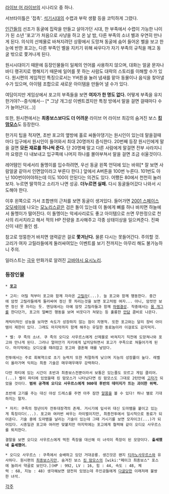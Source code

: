 [[라이브 어 라이브]]의 시나리오 중 하나.

서브타이틀은 '접촉'. [[석기시대]]의 수렵과 부락 생활 등을 코믹하게 그렸다.

[[인간]]들의 선조가 동굴에 집락을 만들고 살아가던 시대, 한 부족에서 수렵이 가능한 나이가 된 소년 '포고'가 처음으로 사냥을 하고 온 날 밤, 다른 부족의 소녀 벨과 우연히 만나게 된다. 의식의 산제물로 바쳐지려던 상황에서 도망쳐 동굴에 숨어 들어온 벨을 보고 한눈에 반한 포고는, 다른 부족인 벨을 지키기 위해 싸우다가 자기 부족의 규칙을 깨고 동굴 밖으로 쫓겨나게 된다.
 
원시시대이기 때문에 등장인물들이 일체의 언어를 사용하지 않으며, 대화는 얼굴 문자나 바디 랭귀지로 행해지기 때문에 일어를 못 하는 사람도 대략의 스토리를 이해할 수가 있다. 원시편의 게임적인 특징으로서는 Y버튼을 눌러 냄새를 맡아 동물이나 음식을 찾아낼 수가 있으며, 아이템 조합으로 새로운 아이템을 만들어 낼 수가 있다.

여담이지만 게임상에서 포고의 부족들을 보면 '''여자가 한 명도 없다.''' 어떻게 부족을 유지한거야?--증식해서-- [* 그냥 개그성 이벤트겠지만 특정 방에서 말을 걸면 걸때마다 수가 늘어난다(...)]

또한, 원시편에서는 '''최종보스보다도 더 어려운''' 라이브 어 라이브 최강의 숨겨진 보스 '''[[킹 맘모스]]'''도 등장한다.

한가지 팁을 적자면, 초반 포고의 옆방에 홀로 싸돌아댕기는 원시인이 있는데 말을걸때마다 입구에서 원시인이 들어와서 최대 20명까지 증식한다. 20번째 등장 원시인에게 말을 걸면 '''모든 재료를 하나씩 준다.''' 단 20명째 말고 다른 사람에게 말걸면 전부 사라지니까 요령은 다 내보내고 입구쪽에 나머지 하나를 몰아부쳐서 말을 걸면 조금 쉬울것이다.

레어템인 악세서리 돌멩이를 입수하려면, 우선 동굴 왼쪽 언덕에 있는 바위[* 잘 보면 사람얼굴 같아서 인면암이라고 부른다 한다.] 앞에서 A버튼을 100번 누른다. 101번도 아닌 100번이어야하는데 이도 100이 안된다는 의견도 있다. 어쨌든 80에서 천천히 눌러보자. 누르면 딸깍하고 소리가 나면 성공. '''더누르면 실패.''' 다시 동굴들어갔다 나와서 시도해야 한다. 

이후 왼쪽으로 가서 조합맨의 근처를 보면 동굴이 생겨있다. 들어가면 [[2001 스페이스 오딧세이]]에 나오는 [[모노리스]]같은 검은 돌이 있는데 이 돌에게 뼈를 하나 바치면 하늘에서 돌멩이가 떨어진다. 이 돌멩이는 악세사리로도 좋고 아이템으로 쓰면 무한정으로 천사의 리서치라고 해서 적의 HP 잔량을 조사해주고 각종 상태이상을 일으켜준다. 진짜 신이 내린 돌인 셈. 

참고로 엉뚱한거 바치면 염력같은 걸로 '''쫓겨난다.''' 물론 다시는 못들어간다. 주의할 것. 고리가 여자 고릴라들에게 둘러싸여있는 이벤트를 보기 전까지는 아무리 해도 불가능하니 주의.

일러스트는 [[극우]] 만화가로 알려진 [[고바야시 요시노리]].

=== 등장인물 ===
 * '''[[포고]]'''

 * 고리: 어릴 적부터 포고와 함께 자라온 [[고릴라]](...). 늘 포고와 함께 행동한다. 중간에 암컷 고릴라들에게 둘러싸여 정신 못 차리는것을 보면 포고처럼 여자... 아니, 암컷만 보면 정신 못 차리는 듯. 엔딩에서는 아예 암컷 고릴라들과 함께 [[하렘]]결성. 작중에서는 [[몸 개그]]를 한다던가, 포고의 얼빠진 행동을 보며 비웃다가 쳐맞는 등 훌륭한 [[만담]] 콤비로 나온다.

 캐릭터적인 성능을 보자면 속도가 성장하지 않는 점이 치명적. 또한 포고와는 달리 장비 아이템이 제한이 있다. 그래도 마지막까지 함께 해주는 유일한 동료놈이라 이걸로도 감지덕지.

 * 벨: 쿠 족의 소녀. 쿠 족의 오디오 사우르스에게 산제물로 바쳐지기 직전에 도망쳐나와 포고와 만나게 된다. 그러나 얼마안가 자키에게 납치당하면서 포고가 쿠족으로 쳐들어가게 된다. 마지막에는 오디오를 때려잡고 포고와 결혼해 애를 낳았다.

 전투에서는 주로 회복역으로 초기 능력치 또한 처절하게 낮으며 지능의 성장률이 높다. 레벨이 올라가며 익히는 최종 기술은 매우매우매우 강력하다. 

 다만 파티에 있는 시간이 초반과 최종보스전뿐이라서 보통은 있는줄도 모르고 게임 클리어.(...) 벨이 파티에 있었을때 킹 맘모스가 나타났다면 킹 맘모스도 그대로 2턴만에 [[고자]]가 되었을 것이다. '''범위 공격에 오디오 사우르스에게 900대 후반의 데미지가 뜨는 괴이한 위력.'''

 초반에 고기를 주는 대신 야성 드레스를 주면 아주 잠깐 [[알몸]]을 볼 수 있다! 허나 별로 기대하지는 말자.

 * 자키: 쿠족의 청년이자 전투대장격의 존재. 거시기에 잎사귀 대신 도마뱀을 붙이고 있는게 특징이다(...). 포고와 여러번 싸우는 라이벌이지만, 최종전투에서 일시적으로 동료가 되어준다. 기술 중에 도마뱀을 날리는 기술이 있는데 그때 거시기를 보면 모자이크(...)가 되어있다. 시종일관 포고와 여러번 맞붙지만 마지막에는 포고에게 협력해 같이 오디오 사우르스를 퇴치한다.

 결말을 보면 오디오 사우르스에게 먹힌 족장을 대신해 이 녀석이 족장이 된 모양이다. '''출세했네 출세했어.'''

 * 오디오 사우르스 : 쿠족에서 숭배하고 있던 거대공룡. 생긴것은 왠지 [[티라노사우르스]]와 유사하다. 원시편의 [[최종보스]]지만, 숨겨진 보스 [[킹 맘모스]]의 [wiki:"페이크 최종보스" 포스에 눌려서 약골로 보인다.](HP : 992, LV : 16, 힘 : 44, 속도 : 48, 체력 : 68, 지능 : 48) 생각해보면 얌전히 있었는데 주인공들에게 [[다굴]]당한 이래저래 불쌍한 녀석.

[[각주]]

